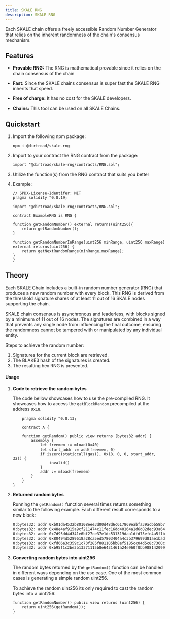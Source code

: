 ```yaml
---
title: SKALE RNG
description: SKALE RNG
---
```



Each SKALE chain offers a freely accessible Random Number Generator that relies on the inherent randomness of the chain's consensus mechanism.

<CardGrid>
  <LinkCard title="Theory" href="#theory" />
  <LinkCard title="Recipe" description="Not ready yet but is coming very soon!"/>
</CardGrid>

## Features

- **Provable RNG:** The RNG is mathematical provable since it relies on the chain consensus of the chain

- **Fast:** Since the SKALE chains consensus is super fast the SKALE RNG inherits that speed.

- **Free of charge:** It has no cost for the SKALE developers.

- **Chains:** This tool can be used on all SKALE Chains.


## Quickstart

<Steps>

1. Import the following npm package:

    ```sh
    npm i @dirtroad/skale-rng
    ```

2. Import to your contract the RNG contract from the package:

    ```solidity
    import "@dirtroad/skale-rng/contracts/RNG.sol";
    ```
3. Utilize the function(s) from the RNG contract that suits you better

4. Example:

    ```solidity
    // SPDX-License-Identifer: MIT
    pragma solidity ^0.8.19;

    import "@dirtroad/skale-rng/contracts/RNG.sol";

    contract ExampleRNG is RNG {

    function getRandomNumber() external returns(uint256){
        return getRandomNumber(); 
    }

    function getRandomNumberInRange(uint256 minRange, uint256 maxRange) external returns(uint256) {
        return getNextRandomRange(minRange,maxRange);
    }
    }
    ```

</Steps>

## Theory

Each SKALE Chain includes a built-in random number generator (RNG) that produces
a new random number with every block. This RNG is derived from the threshold signature
shares of at least 11 out of 16 SKALE nodes supporting the chain.

SKALE chain consensus is asynchronous and leaderless, with blocks signed by a minimum of 11 out of 16 nodes.
The signatures are combined in a way that prevents any single node from influencing the final outcome,
ensuring the randomness cannot be tampered with or manipulated by any individual entity.

Steps to achieve the random number:
<Steps>
1. Signatures for the current block are retrieved.
2. The BLAKE3 hash of the signatures is created.
3. The resulting hex RNG is presented.
</Steps>

#### Usage

<Steps>

1. **Code to retrieve the random bytes**

    The code bellow showcases how to use the pre-compiled RNG. It showcases how to access the `getBlockRandom` precompiled at the address `0x18`.

    ```solidity
        pragma solidity ^0.8.13;

        contract A {

        function getRandom() public view returns (bytes32 addr) {
            assembly {
                let freemem := mload(0x40)
                let start_addr := add(freemem, 0)
                if iszero(staticcall(gas(), 0x18, 0, 0, start_addr, 32)) {
                    invalid()
                }
                addr := mload(freemem)
            }
        }
    }
    ```

2. **Returned random bytes**

    Running the `getRandom()` function several times returns something similar to the following example. Each different result corresponds to a new block: 

    ```sh 
    0:bytes32: addr 0xb01da4532b80108eee3d00d48d6c617869eabfa39acbb58b7fd44e8369331501
    0:bytes32: addr 0x48e4af915a9cf211474c11fec16dd40164a1d6d82dec93a646b4b776261a9fe5
    0:bytes32: addr 0x7d95dd4d341e6bf27ce37e1dc531319daa1dfd75efe4a5f1b1de1f3062425155
    0:bytes32: addr 0x80494d5289618a28ca5ed57803404a4c3b379699d81ae1badf408fb8341c8ef7
    0:bytes32: addr 0xfd66a3c359c1c73f285f881105bb8ef5185cc04d5c8c7360c4386f0673ecc98b
    0:bytes32: addr 0xb95f1c2be3b13371115b8e6431461a24e960f0bb9881420993528ce68b019f75
    ```

3. **Converting random bytes into uint256**

    The random bytes returned by the `getRandom()` function can be handled in different ways depending on the use case. One of the most common cases is generating a simple random uint256. 

    To achieve the random uint256 its only required to cast the random bytes into a uint256:

    ```solidity
    function getRandomNumber() public view returns (uint256) {
        return uint256(getRandom());
    }
    ```
</Steps>
